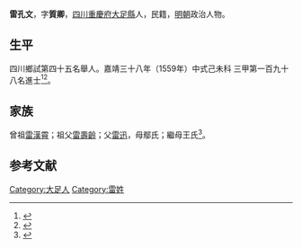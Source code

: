 {{明清人物信息框
| 姓名 = 雷孔文 
| 原名 =
| 圖片名稱= 
| 圖片大小 =
| 圖片說明 = 
| 最高職務 =
| 國家 = 大明 
| 爵位 =
| 籍貫 = [[四川|四川]][[重慶府|重慶府]][[大足縣|大足縣]]
| 族裔 = 
| 字號 = 
| 諡號 =
| 出生日期 = 正月二十日
| 出生地點 =
| 逝世日期 = 卒年不詳 
| 逝世地點 =
| 墓葬 =
| 配偶 = 廖氏王氏；蕭氏
| 親屬 = 曾祖[[雷漢霄|雷漢霄]]，祖[[雷壽齡|雷壽齡]]，父[[雷迅|雷迅]]，母鄢氏；繼母王氏
| 出身 =
* 嘉靖三十八年己未科同進士出身
| 經歷 =
| 著作 = 
}}
'''雷孔文 '''{{BD|1525年||？年||}}，字'''質卿'''，[[四川|四川]][[重慶府|重慶府]][[大足縣|大足縣]]人，民籍，[[明朝|明朝]]政治人物。

== 生平 ==
四川鄉試第四十五名舉人。嘉靖三十八年（1559年）中式己未科<!---會試第一百四十六名--->三甲第一百九十八名進士<ref>{{Cite book|title=《皇明贡举考》卷五|author=[[张朝瑞|张朝瑞]]|publisher=《续修四库全书》史部第828册|year=|isbn=|location=|pages=}}</ref><ref>{{Cite book|title=贡举志五种 上|author=鲁小俊，江俊伟著|publisher=武汉大学出版社|year=2009|isbn=978-7-307-07043-1|location=武汉|pages=}}</ref>。

== 家族 ==
曾祖[[雷漢霄|雷漢霄]]；祖父[[雷壽齡|雷壽齡]]；父[[雷迅|雷迅]]，母鄢氏；繼母王氏<ref>{{Cite book|title=天一阁藏明代科举录选刊 登科录 点校本|author=龚延明主编|publisher=宁波出版社|year=2016|isbn=978-7-5526-2320-8|location=宁波|pages=|quote=《天一閣藏明代科舉錄選刊.登科錄》之《嘉靖三十八年己未科登科錄》}}</ref>。

==参考文献==
{{reflist}}

{{嘉靖三十八年己未科殿試金榜}}

{{Authority control}}
{{DEFAULTSORT:}}
[[Category:大足人|Category:大足人]]
[[Category:雷姓|Category:雷姓]]


{{明朝人物小作品}}